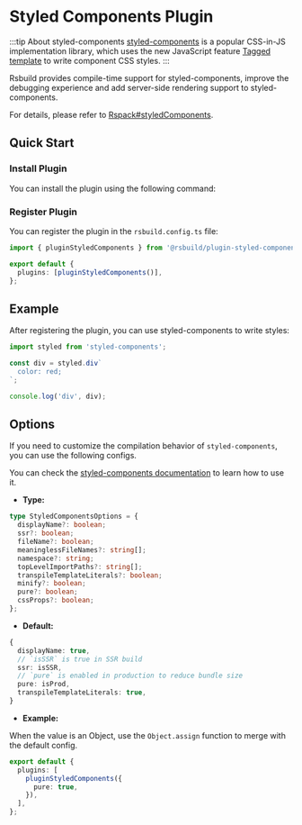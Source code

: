 # Styled Components Plugin


<SourceCode href="https://github.com/web-infra-dev/rsbuild/tree/main/packages/plugin-styled-components" />

:::tip About styled-components
[styled-components](https://styled-components.com/) is a popular CSS-in-JS implementation library, which uses the new JavaScript feature [Tagged template](https://developer.mozilla.org/en-US/docs/Web/JavaScript/Reference/Template_literals#tagged_templates) to write component CSS styles.
:::

Rsbuild provides compile-time support for styled-components, improve the debugging experience and add server-side rendering support to styled-components.

For details, please refer to [Rspack#styledComponents](https://www.rspack.dev/guide/builtin-swc-loader.html#optionsrspackexperimentsstyledcomponents).

## Quick Start

### Install Plugin

You can install the plugin using the following command:


<PackageManagerTabs command="add @rsbuild/plugin-styled-components -D" />

### Register Plugin

You can register the plugin in the `rsbuild.config.ts` file:

```ts title="rsbuild.config.ts"
import { pluginStyledComponents } from '@rsbuild/plugin-styled-components';

export default {
  plugins: [pluginStyledComponents()],
};
```

## Example

After registering the plugin, you can use styled-components to write styles:

```ts
import styled from 'styled-components';

const div = styled.div`
  color: red;
`;

console.log('div', div);
```

## Options

If you need to customize the compilation behavior of `styled-components`, you can use the following configs.

You can check the [styled-components documentation](https://rspack.dev/guide/loader#optionsrspackexperimentsstyledcomponents) to learn how to use it.

- **Type:**

```ts
type StyledComponentsOptions = {
  displayName?: boolean;
  ssr?: boolean;
  fileName?: boolean;
  meaninglessFileNames?: string[];
  namespace?: string;
  topLevelImportPaths?: string[];
  transpileTemplateLiterals?: boolean;
  minify?: boolean;
  pure?: boolean;
  cssProps?: boolean;
};
```

- **Default:**

```ts
{
  displayName: true,
  // `isSSR` is true in SSR build
  ssr: isSSR,
  // `pure` is enabled in production to reduce bundle size
  pure: isProd,
  transpileTemplateLiterals: true,
}
```

- **Example:**

When the value is an Object, use the `Object.assign` function to merge with the default config.

```ts title="rsbuild.config.ts"
export default {
  plugins: [
    pluginStyledComponents({
      pure: true,
    }),
  ],
};
```
